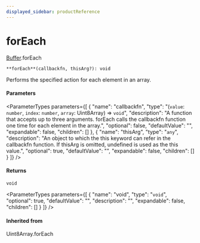 ```yaml
---
displayed_sidebar: productReference
---
```



# forEach

[Buffer](../../interfaces/Buffer.mdx).forEach

`**forEach**(callbackfn, thisArg?): void`

Performs the specified action for each element in an array.

#### Parameters

<ParameterTypes parameters={[
  {
    "name": "callbackfn",
    "type": "(`value`: `number`, `index`: `number`, `array`: Uint8Array) => `void`",
    "description": "A function that accepts up to three arguments. forEach calls the callbackfn function one time for each element in the array.",
    "optional": false,
    "defaultValue": "",
    "expandable": false,
    "children": []
  },
  {
    "name": "thisArg",
    "type": "`any`",
    "description": "An object to which the this keyword can refer in the callbackfn function. If thisArg is omitted, undefined is used as the this value.",
    "optional": true,
    "defaultValue": "",
    "expandable": false,
    "children": []
  }
]} />

#### Returns

`void`

<ParameterTypes parameters={[
  {
    "name": "void",
    "type": "`void`",
    "optional": true,
    "defaultValue": "",
    "description": "",
    "expandable": false,
    "children": []
  }
]} />

#### Inherited from

Uint8Array.forEach
